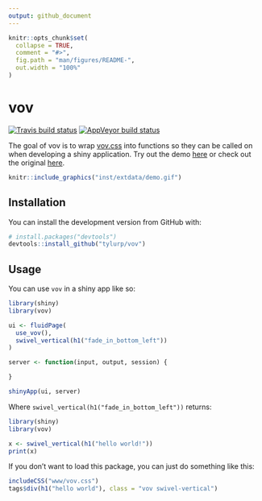 ```yaml
---
output: github_document
---
```


<!-- README.md is generated from README.Rmd. Please edit that file -->

```r
knitr::opts_chunk$set(
  collapse = TRUE,
  comment = "#>",
  fig.path = "man/figures/README-",
  out.width = "100%"
)
```

# vov

<!-- badges: start -->
[![Travis build status](https://travis-ci.org/tyluRp/vov.svg?branch=master)](https://travis-ci.org/tyluRp/vov)
[![AppVeyor build status](https://ci.appveyor.com/api/projects/status/github/tyluRp/vov?branch=master&svg=true)](https://ci.appveyor.com/project/tyluRp/vov)
<!-- badges: end -->

The goal of vov is to wrap [vov.css](https://github.com/vaibhav111tandon/vov.css) into functions so they can be called on when developing a shiny application. Try out the demo [here](https://tylerlittlefield.com/shiny/tyler/vov/) or check out the original [here](https://vaibhav111tandon.github.io/vov.css/).

```r
knitr::include_graphics("inst/extdata/demo.gif")
```

## Installation

You can install the development version from GitHub with:

``` r
# install.packages("devtools")
devtools::install_github("tylurp/vov")
```

## Usage

You can use `vov` in a shiny app like so:

```r
library(shiny)
library(vov)

ui <- fluidPage(
  use_vov(),
  swivel_vertical(h1("fade_in_bottom_left"))
)

server <- function(input, output, session) {

}

shinyApp(ui, server)
```

Where `swivel_vertical(h1("fade_in_bottom_left"))` returns:

```r
library(shiny)
library(vov)
```

```r
x <- swivel_vertical(h1("hello world!"))
print(x)
```

If you don't want to load this package, you can just do something like this:

```r
includeCSS("www/vov.css")
tags$div(h1("hello world"), class = "vov swivel-vertical")
```
